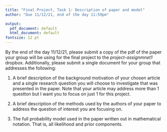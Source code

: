 ```yaml
---
title: "Final Project, Task 1: Description of paper and model"
author: "Due 11/12/21, end of the day 11:59pm"

output:
  pdf_document: default
  html_document: default
fontsize: 12 pt
---
```


By the end of the day 11/12/21, please submit a copy of the pdf of the paper your group will be using for the final project to the _project-assignmnet1_ dropbox. Additionally, please submit a single document for your group that addresses the following: 

1. A brief description of the background motivation of your chosen article and a _single_ research question you will choose to investigate that was presented in the paper. Note that your article may address more than 1 questton but I want you to focus on just 1 for this project. 

2. A brief description of the methods used by the authors of your paper to address the question of interest you are focusing on. 

3. The full probability model used in the paper written out in mathematical notation. That is, all likelihood and prior components. 
